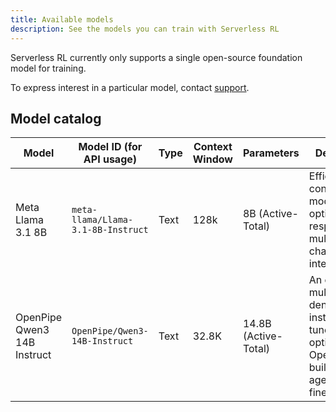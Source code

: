 ```yaml
---
title: Available models
description: See the models you can train with Serverless RL
---
```


Serverless RL currently only supports a single open-source foundation model for training.

To express interest in a particular model, contact [support](mailto:support@wandb.ai).

## Model catalog

| Model | Model ID (for API usage) | Type | Context Window | Parameters | Description |
|-------|--------------------------|------|----------------|------------|-------------|
| Meta Llama 3.1 8B | `meta-llama/Llama-3.1-8B-Instruct` | Text | 128k | 8B (Active-Total) | Efficient conversational model optimized for responsive multilingual chatbot interactions.
| OpenPipe Qwen3 14B Instruct | `OpenPipe/Qwen3-14B-Instruct` | Text | 32.8K | 14.8B (Active-Total) | An efficient multilingual, dense, instruction-tuned model, optimized by OpenPipe for building agents with finetuning. |
